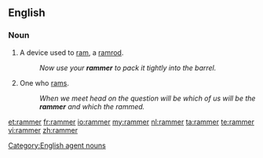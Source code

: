 ==English==

===Noun===
{{en-noun}}

#A device used to [[ram]], a [[ramrod]].
#:''Now use your '''rammer''' to pack it tightly into the barrel.''
#One who [[ram]]s.
#:''When we meet head on the question will be which of us will be the '''rammer''' and which the rammed.''

[[Category:English agent nouns]]

[[et:rammer]]
[[fr:rammer]]
[[io:rammer]]
[[my:rammer]]
[[nl:rammer]]
[[ta:rammer]]
[[te:rammer]]
[[vi:rammer]]
[[zh:rammer]]